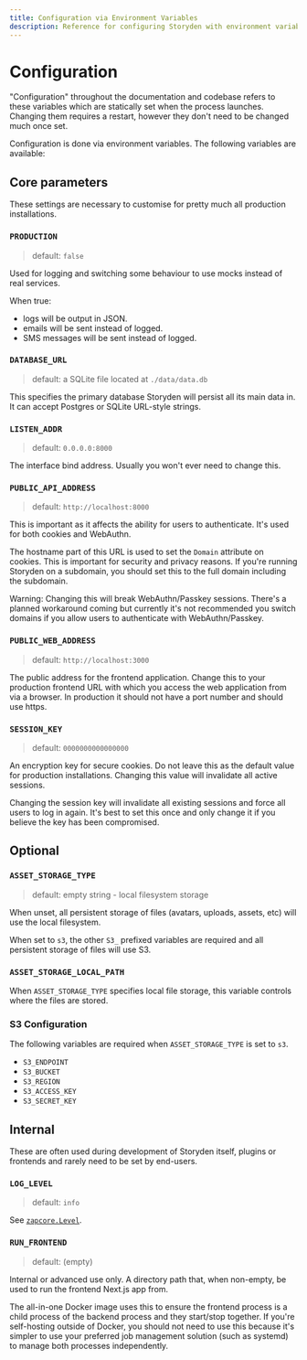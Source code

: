 ```yaml
---
title: Configuration via Environment Variables
description: Reference for configuring Storyden with environment variables.
---
```



# Configuration

"Configuration" throughout the documentation and codebase refers to these variables which are statically set when the process launches. Changing them requires a restart, however they don't need to be changed much once set.

Configuration is done via environment variables. The following variables are available:

## Core parameters

These settings are necessary to customise for pretty much all production installations.

### `PRODUCTION`

> default: `false`

Used for logging and switching some behaviour to use mocks instead of real services.

When true:

- logs will be output in JSON.
- emails will be sent instead of logged.
- SMS messages will be sent instead of logged.

### `DATABASE_URL`

> default: a SQLite file located at `./data/data.db`

This specifies the primary database Storyden will persist all its main data in. It can accept Postgres or SQLite URL-style strings.

### `LISTEN_ADDR`

> default: `0.0.0.0:8000`

The interface bind address. Usually you won't ever need to change this.

### `PUBLIC_API_ADDRESS`

> default: `http://localhost:8000`

This is important as it affects the ability for users to authenticate. It's used for both cookies and WebAuthn.

The hostname part of this URL is used to set the `Domain` attribute on cookies. This is important for security and privacy reasons. If you're running Storyden on a subdomain, you should set this to the full domain including the subdomain.

Warning: Changing this will break WebAuthn/Passkey sessions. There's a planned workaround coming but currently it's not recommended you switch domains if you allow users to authenticate with WebAuthn/Passkey.

### `PUBLIC_WEB_ADDRESS`

> default: `http://localhost:3000`

The public address for the frontend application. Change this to your production frontend URL with which you access the web application from via a browser. In production it should not have a port number and should use https.

### `SESSION_KEY`

> default: `0000000000000000`

An encryption key for secure cookies. Do not leave this as the default value for production installations. Changing this value will invalidate all active sessions.

<Callout type="info">
  Changing the session key will invalidate all existing sessions and force all
  users to log in again. It's best to set this once and only change it if you
  believe the key has been compromised.
</Callout>

## Optional

### `ASSET_STORAGE_TYPE`

> default: empty string - local filesystem storage

When unset, all persistent storage of files (avatars, uploads, assets, etc) will use the local filesystem.

When set to `s3`, the other `S3_` prefixed variables are required and all persistent storage of files will use S3.

### `ASSET_STORAGE_LOCAL_PATH`

When `ASSET_STORAGE_TYPE` specifies local file storage, this variable controls where the files are stored.

### S3 Configuration

The following variables are required when `ASSET_STORAGE_TYPE` is set to `s3`.

- `S3_ENDPOINT`
- `S3_BUCKET`
- `S3_REGION`
- `S3_ACCESS_KEY`
- `S3_SECRET_KEY`

## Internal

These are often used during development of Storyden itself, plugins or frontends and rarely need to be set by end-users.

### `LOG_LEVEL`

> default: `info`

See [`zapcore.Level`](https://pkg.go.dev/go.uber.org/zap/zapcore#Level).

### `RUN_FRONTEND`

> default: (empty)

Internal or advanced use only. A directory path that, when non-empty, be used to run the frontend Next.js app from.

The all-in-one Docker image uses this to ensure the frontend process is a child process of the backend process and they start/stop together. If you're self-hosting outside of Docker, you should not need to use this because it's simpler to use your preferred job management solution (such as systemd) to manage both processes independently.
